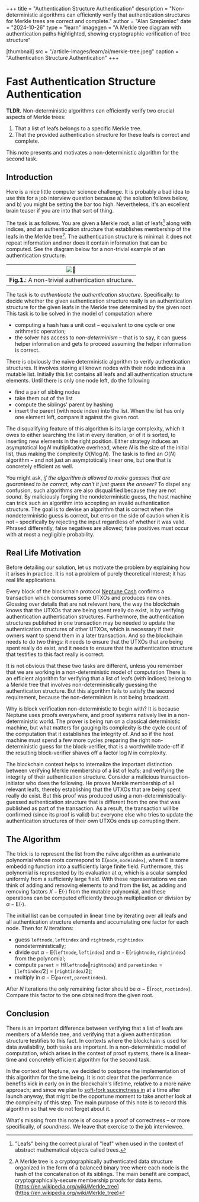 +++
title = "Authentication Structure Authentication"
description = "Non-deterministic algorithms can efficiently verify that authentication structures for Merkle trees are correct and complete."
author = "Alan Szepieniec"
date = "2024-10-26"
type = "learn"
imagegen = "A Merkle tree diagram with authentication paths highlighted, showing cryptographic verification of tree structure"

[thumbnail]
src = "/article-images/learn/ai/merkle-tree.jpeg"
caption = "Authentication Structure Authentication"
+++


# Fast Authentication Structure Authentication

**TLDR.** Non-deterministic algorithms can efficiently verify two crucial
aspects of Merkle trees:

 1. That a list of leafs belongs to a specific Merkle tree.
 2. That the provided authentication structure for these leafs is correct and
    complete.

This note presents and motivates a non-deterministic algorithm for the second
task.

## Introduction

Here is a nice little computer science challenge. It is probably a bad idea to
use this for a job interview question because a) the solution follows below, and
b) you might be setting the bar too high. Nevertheless, it's an excellent brain
teaser if you are into that sort of thing.

The task is as follows. You are given a Merkle root, a list of leafs[^1] along
with indices, and an authentication structure that establishes membership of the
leafs in the Merkle tree[^2]. The authentication structure is minimal: it does not
repeat information and nor does it contain information that can be computed. See
the diagram below for a non-trivial example of an authentication structure.

|  ![🌲](/article-images/learn/non-trivial-authentication-structure.svg)    |
| :-------------------------------------------------: |
| **Fig.1.**: A non-trivial authentication structure. |

The task is to *authenticate the authentication structure*. Specifically: to
decide whether the given authentication structure really is an authentication
structure for the given leafs in the Merkle tree determined by the given root.
This task is to be solved in the model of computation where
 - computing a hash has a unit cost – equivalent to one cycle or one arithmetic
   operation;
 - the solver has access to *non-determinism* – that is to say, it can guess
   helper information and gets to proceed assuming the helper information is
   correct.

There is obviously the naïve deterministic algorithm to verify authentication
structures. It involves storing all known nodes with their node indices in a
mutable list. Initially this list contains all leafs and all authentication 
structure elements. Until there is only one node left, do the following
 - find a pair of sibling nodes
 - take them out of the list
 - compute the siblings' parent by hashing
 - insert the parent (with node index) into the list.
When the list has only one element left, compare it against the given root.

The disqualifying feature of this algorithm is its large complexity, which it
owes to either searching the list in every iteration, or of it is sorted, to
inserting new elements in the right position. Either strategy induces an
asymptotical $\log N$ multiplicative overhead, where $N$ is the size of the
initial list, thus making the complexity $O(N \log N)$. The task is to find an
$O(N)$ algorithm – and not just an asymptotically linear one, but one that is
concretely efficient as well.

You might ask, *if the algorithm is allowed to make guesses that are guaranteed
to be correct, why can't it just guess the answer?* To dispel any confusion,
such algorithms are also disqualified because they are not *sound*. By
maliciously forging the nondeterministic guess, the host machine can trick such
an algorithm into accepting an invalid authentication structure. The goal is to
devise an algorithm that is correct when the nondeterministic guess is correct,
but errs on the side of caution when it is not – specifically by rejecting the
input regardless of whether it was valid. Phrased differently, false negatives
are allowed; false positives must occur with at most a negligible probability.

## Real Life Motivation

Before detailing our solution, let us motivate the problem by explaining how it
arises in practice. It is not a problem of purely theoretical interest; it has
real life applications.

Every block of the blockchain protocol [Neptune Cash](https://neptune.cash/) 
confirms a transaction which consumes some UTXOs and produces new ones. Glossing
over details that are not relevant here, the way the blockchain knows that the
UTXOs that are being spent really do exist, is by verifying authentication
authentication structures. Furthermore, the authentication structures published
in one transaction may be needed to update the authentication structures of
other UTXOs, which is necessary if their owners want to spend them in a later
transaction. And so the blockchain needs to do two things: it needs to ensure
that the UTXOs that are being spent really do exist, and it needs to ensure
that the authentication structure that testifies to this fact really is correct.

It is not obvious that these two tasks are different, unless you remember that
we are working in a non-deterministic model of computation There is an efficient
algorithm for verifying that a list of leafs (with indices) belong to a Merkle
tree that involves non-deterministically guessing the authentication structure.
But this algorithm fails to satisfy the second requirement, because the
non-determinism is not being broadcast.

Why is block verification non-deterministic to begin with? It is because Neptune
uses proofs everywhere, and proof systems natively live in a non-deterministic
world. The prover is being run on a classical deterministic machine, but what
matters for gauging its complexity is the cycle count of the computation that
it establishes the integrity of. And so if the host machine must spend a few
more cycles preparing the right non-deterministic guess for the block-verifier,
that is a worthwhile trade-off if the resulting block-verifier shaves off a
factor $\log N$ in complexity.

The blockchain context helps to internalize the important distinction between
verifying Merkle membership of a list of leafs; and verifying the integrity of
their authentication structure. Consider a malicious transaction-initiator who
does the following. He proves Merkle membership of all relevant leafs, thereby
establishing that the UTXOs that are being spent really do exist. But this proof
was produced using a non-deterministically-guessed authentication structure that
is different from the one that was published as part of the transaction. As a
result, the transaction will be confirmed (since its proof is valid) but
everyone else who tries to update the authentication structures of their own
UTXOs ends up corrupting them.

## The Algorithm

The trick is to represent the list from the naïve algorithm as a univariate
polynomial whose roots correspond to
$\mathsf{E}(\mathtt{node} , \mathtt{nodeindex})$, where $\mathsf{E}$ is
some embedding function into a sufficiently large finite field. Furthermore,
this polynomial is represented by its evaluation at $\alpha$, which is a scalar
sampled uniformly from a sufficienly large field. With these representations we
can think of adding and removing elements to and from the list, as adding and
removing factors $X - \mathsf{E}(\cdot)$ from the mutable polynomial, and these
operations can be computed efficiently through multiplication or division by
$\alpha - \mathsf{E}(\cdot)$.

The initial list can be computed in linear time by iterating over all leafs and
all authentication structure elements and accumulating one factor for each node.
Then for $N$ iterations:
 - guess $\mathtt{leftnode}, \mathtt{leftindex}$ and
   $\mathtt{rightnode}, \mathtt{rightindex}$ nondeterministically;
 - divide out $\alpha - \mathsf{E}(\mathtt{leftnode} , \mathtt{leftindex})$
   and $\alpha - \mathsf{E}(\mathtt{rightnode} , \mathtt{rightindex})$
   from the polynomial;
 - compute $\mathtt{parent} = \mathsf{H}(\mathtt{leftnode} \Vert \mathtt{rightnode})$ and $\mathtt{parentindex} = \lfloor \mathtt{leftindex} / 2 \rfloor = \lfloor \mathtt{rightindex} / 2 \rfloor$;
 - multiply in $\alpha - \mathsf{E}(\mathtt{parent} , \mathtt{parentindex})$.

After $N$ iterations the only remaining factor should be
$\alpha - \mathsf{E}(\mathtt{root} , \mathtt{rootindex})$. Compare this
factor to the one obtained from the given root.

## Conclusion

There is an important difference between verifying that a list of leafs are
members of a Merkle tree, and verifying that a given authentication structure
testifies to this fact. In contexts where the blockchain is used for data
availability, both tasks are important. In a non-deterministic model of
computation, which arises in the context of proof systems, there is a
linear-time and concretely efficient algorithm for the second task.

In the context of Neptune, we decided to postpone the implementation of this
algorithm for the time being. It is not clear that the performance benefits
kick in early on in the blockchain's lifetime, relative to a more naïve
approach; and since we plan to [soft-fork succinctness in](../blog/2024-10-14-launch-scope-and-hard-forks.md) at a time after launch
anyway, that might be the opportune moment to take another look at the
complexity of this step. The main purpose of this note is to record this 
algorithm so that we do not forget about it.

What's missing from this note is of course a proof of correctness – or more
specifically, of *soundness*. We leave that exercise to the job interviewee.

[^1]: "Leafs" being the correct plural of "leaf" when used in the context of 
abstract mathematical objects called trees.

[^2]: A Merkle tree is a cryptographically authenticated data structure
organized in the form of a balanced binary tree where each node is the hash
of the concatenation of its siblings. The main benefit are compact,
cryptographically-secure membership proofs for data items. [https://en.wikipedia.org/wiki/Merkle_tree](https://en.wikipedia.org/wiki/Merkle_tree)